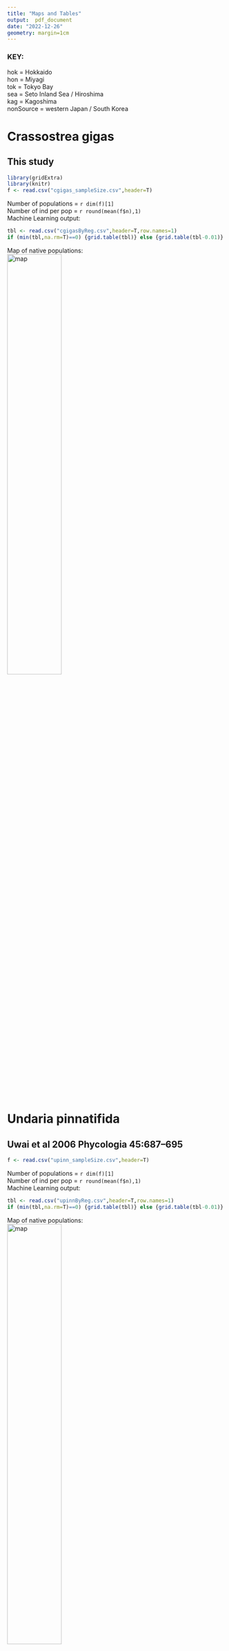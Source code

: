 ```yaml
---
title: "Maps and Tables"
output:  pdf_document
date: "2022-12-26"
geometry: margin=1cm
---
```


\vspace{-5truemm}
### KEY:

hok = Hokkaido\
hon = Miyagi\
tok = Tokyo Bay\
sea = Seto Inland Sea / Hiroshima\
kag = Kagoshima\
nonSource = western Japan / South Korea

\newpage

# Crassostrea gigas
## This study
```r
library(gridExtra)
library(knitr)
f <- read.csv("cgigas_sampleSize.csv",header=T)
```
Number of populations = `r dim(f)[1]`  
Number of ind per pop = `r round(mean(f$n),1)`  
Machine Learning output:  
```r
tbl <- read.csv("cgigasByReg.csv",header=T,row.names=1)
if (min(tbl,na.rm=T)==0) {grid.table(tbl)} else {grid.table(tbl-0.01)}
```
Map of native populations:  
![map](../cgiga/map.png){width=50%}\

\newpage 
# Undaria pinnatifida
## Uwai et al 2006 Phycologia 45:687--695
```r
f <- read.csv("upinn_sampleSize.csv",header=T)
```
Number of populations = `r dim(f)[1]`  
Number of ind per pop = `r round(mean(f$n),1)`  
Machine Learning output:  
```r
tbl <- read.csv("upinnByReg.csv",header=T,row.names=1)
if (min(tbl,na.rm=T)==0) {grid.table(tbl)} else {grid.table(tbl-0.01)}
```
Map of native populations:  
![map](../upinn/map.png){width=50%}\

\newpage
# Didemnum vexillum
## Stefanik et al 2012 JEMBE 422--423:64--71
```r
f <- read.csv("dide_sampleSize.csv",header=T)
```
Number of populations = `r dim(f)[1]`  
Number of ind per pop = `r round(mean(f$n),1)`  
Machine Learning output:  
```r
tbl <- read.csv("dideByReg.csv",header=T,row.names=1)
if (min(tbl,na.rm=T)==0) {grid.table(tbl)} else {grid.table(tbl-0.01)}
```
Map of native populations:  
![map](../dide/map.png){width=50%}\

\newpage
# Gracilaria vermiculophylla
## Flanagan et al. 2021 Molecular Ecology
```r
f <- read.csv("gvermSNP_sampleSize.csv",header=T)
```
Number of populations = `r dim(f)[1]`  
Number of ind per pop = `r round(mean(f$n),1)`  
Machine Learning output:  
```r
tbl <- read.csv("gvermSNPByReg.csv",header=T,row.names=1)
if (min(tbl,na.rm=T)==0) {grid.table(tbl)} else {grid.table(tbl-0.01)}
```
Map of native populations:  
![map](../gverm_snp/map.png){width=50%}\

\newpage
# Haminoea japonica
## Hanson et al. 2013 PLoS ONE
```r
f <- read.csv("hami_sampleSize.csv",header=T)
```
Number of populations = `r dim(f)[1]`  
Number of ind per pop = `r round(mean(f$n,na.rm=T),1)`  
Machine Learning output:  
```r
tbl <- read.csv("hamiByReg.csv",header=T,row.names=1)
if (min(tbl,na.rm=T)==0) {grid.table(tbl)} else {grid.table(tbl-0.01)}
```
Map of native populations:  
![map](../hami/map.png){width=50%}\

\newpage
# Batillaria attramentaria
## Miura et al. 2005 PNAS
```r
f <- read.csv("battr_sampleSize.csv",header=T)
```
Number of populations = `r dim(f)[1]`  
Number of ind per pop = `r round(mean(f$n,na.rm=T),1)`  
Machine Learning output:  
```r
tbl <- read.csv("battrByReg.csv",header=T,row.names=1)
if (min(tbl,na.rm=T)==0) {grid.table(tbl)} else {grid.table(tbl-0.01)}
```
Map of native populations:  
![map](../battr/map.png){width=50%}\

\newpage
# Cercaria batillaria (HL1)
## Miura et al. 2005 PNAS
```r
f <- read.csv("battr_HL1_sampleSize.csv",header=T)
```
Number of populations = `r dim(f)[1]`  
Number of ind per pop = `r round(mean(f$n,na.rm=T),1)`  
Machine Learning output:  
```r
tbl <- read.csv("battr_HL1ByReg.csv",header=T,row.names=1)
if (min(tbl,na.rm=T)==0) {grid.table(tbl)} else {grid.table(tbl-0.01)}
```
Map of native populations:  
![map](../battr_HL1/map.png){width=50%}\

\newpage
# Cercaria batillaria (HL6)
## Miura et al. 2005 PNAS
```r
f <- read.csv("battr_HL6_sampleSize.csv",header=T)
```
Number of populations = `r dim(f)[1]`  
Number of ind per pop = `r round(mean(f$n,na.rm=T),1)`  
Machine Learning output:  
```r
tbl <- read.csv("battr_HL6ByReg.csv",header=T,row.names=1)
if (min(tbl,na.rm=T)==0) {grid.table(tbl)} else {grid.table(tbl-0.01)}
```
Map of native populations:  
![map](../battr_HL6/map.png){width=50%}\

\newpage
# Mutimo cylindricus
## Hanyuda et al 2018 Marine Pollution Data
```r
f <- read.csv("mcyl_sampleSize.csv",header=T)
```
Number of populations = `r dim(f)[1]`  
Number of ind per pop = `r round(mean(f$n,na.rm=T),1)`  
Machine Learning output:  
```r
tbl <- read.csv("mcylByReg.csv",header=T,row.names=1)
if (min(tbl,na.rm=T)==0) {grid.table(tbl)} else {grid.table(tbl-0.01)}
```
Map of native populations:  
![map](../mcyl/map.png){width=50%}\

\newpage
# Hemigrapsus takanoi
## Makino et al 2018 Biological Invasions
```r
f <- read.csv("taka_sampleSize.csv",header=T)
```
Number of populations = `r dim(f)[1]`  
Number of ind per pop = `r round(mean(f$n,na.rm=T),1)`  
Machine Learning output:  
```r
tbl <- read.csv("takaByReg.csv",header=T,row.names=1)
if (min(tbl,na.rm=T)==0) {grid.table(tbl)} else {grid.table(tbl-0.01)}
```
Map of native populations:  
![map](../taka/map.png){width=50%}\

\newpage
# Hemigrapsus sanguineus
## Blakeslee et al 2017 Marine Biology + GenBank
```r
f <- read.csv("sang_sampleSize.csv",header=T)
```
Number of populations = `r dim(f)[1]`  
Number of ind per pop = `r round(mean(f$n,na.rm=T),1)`  
Machine Learning output:  
```r
tbl <- read.csv("sangByReg.csv",header=T,row.names=1)
if (min(tbl,na.rm=T)==0) {grid.table(tbl)} else {grid.table(tbl-0.01)}
```
Map of native populations:  
![map](../sang/map.png){width=50%}\
